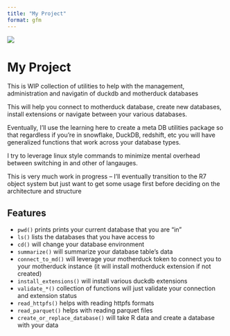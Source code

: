 ```yaml
---
title: "My Project"
format: gfm
---
```




![](md_logo.png)

# My Project

This is WIP collection of utilities to help with the management, administration and navigatin of duckdb and motherduck databases

This will help you connect to motherduck database, create new databases, install extensions or navigate between your various databases.

Eventually, I'll use the learning here to create a meta DB utilities package so that regardless if you're in snowflake, DuckDB, redshift, etc you will have generalized functions that work across your database types.

I try to leverage linux style commands to minimize mental overhead between switching in and other of langauges.

This is very much work in progress -- I'll eventually transition to the R7 object system but just want to get some usage first before deciding on the architecture and structure 

## Features

-   `pwd()` prints prints your current database that you are "in"
-   `ls()` lists the databases that you have access to
-   `cd()` will change your database environment
-   `summarize()` will summarize your database table's data
-   `connect_to_md()` will leverage your motherduck token to connect you to your motherduck instance (it will install motherduck extension if not created)
-   `install_extensions()` will install various duckdb extensions
-   `validate_*()` collection of functions will just validate your connection and extension status
-   `read_httpfs()` helps with reading httpfs formats
-   `read_parquet()` helps with reading parquet files
-   `create_or_replace_database()` will take R data and create a database with your data
